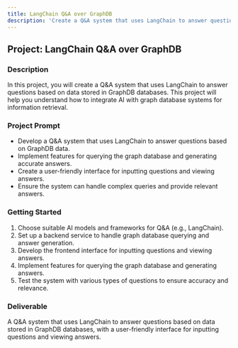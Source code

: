 ```yaml
---
title: LangChain Q&A over GraphDB
description: 'Create a Q&A system that uses LangChain to answer questions based on data stored in GraphDB databases.'
---
```


## Project: LangChain Q&A over GraphDB

### Description
In this project, you will create a Q&A system that uses LangChain to answer questions based on data stored in GraphDB databases. This project will help you understand how to integrate AI with graph database systems for information retrieval.

### Project Prompt
- Develop a Q&A system that uses LangChain to answer questions based on GraphDB data.
- Implement features for querying the graph database and generating accurate answers.
- Create a user-friendly interface for inputting questions and viewing answers.
- Ensure the system can handle complex queries and provide relevant answers.

### Getting Started
1. Choose suitable AI models and frameworks for Q&A (e.g., LangChain).
2. Set up a backend service to handle graph database querying and answer generation.
3. Develop the frontend interface for inputting questions and viewing answers.
4. Implement features for querying the graph database and generating answers.
5. Test the system with various types of questions to ensure accuracy and relevance.

### Deliverable
A Q&A system that uses LangChain to answer questions based on data stored in GraphDB databases, with a user-friendly interface for inputting questions and viewing answers.
